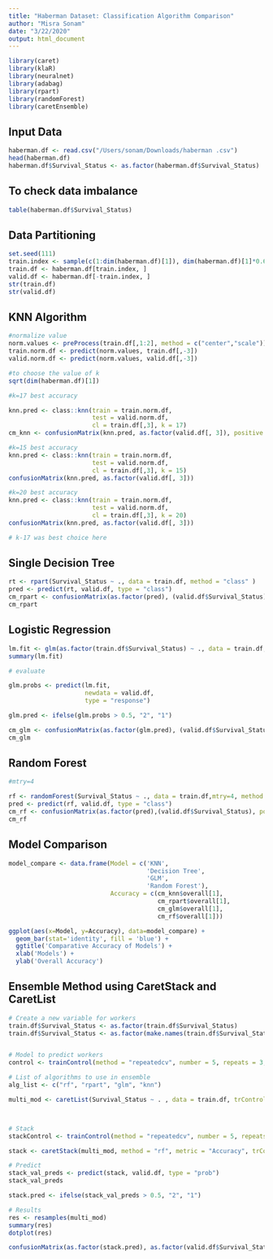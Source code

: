 ```yaml
---
title: "Haberman Dataset: Classification Algorithm Comparison"
author: "Misra Sonam"
date: "3/22/2020"
output: html_document
---
```


```r
library(caret)
library(klaR)
library(neuralnet)
library(adabag)
library(rpart) 
library(randomForest)
library(caretEnsemble)
```

## Input Data

```r
haberman.df <- read.csv("/Users/sonam/Downloads/haberman .csv")
head(haberman.df)
haberman.df$Survival_Status <- as.factor(haberman.df$Survival_Status)
```

## To check data imbalance


```r
table(haberman.df$Survival_Status)
```

## Data Partitioning

```r
set.seed(111)
train.index <- sample(c(1:dim(haberman.df)[1]), dim(haberman.df)[1]*0.6)
train.df <- haberman.df[train.index, ]
valid.df <- haberman.df[-train.index, ]
str(train.df)
str(valid.df)
```

## KNN Algorithm

```r
#normalize value
norm.values <- preProcess(train.df[,1:2], method = c("center","scale"))
train.norm.df <- predict(norm.values, train.df[,-3])
valid.norm.df <- predict(norm.values, valid.df[,-3])

#to choose the value of k
sqrt(dim(haberman.df)[1])

#k=17 best accuracy

knn.pred <- class::knn(train = train.norm.df, 
                       test = valid.norm.df, 
                       cl = train.df[,3], k = 17)
cm_knn <- confusionMatrix(knn.pred, as.factor(valid.df[, 3]), positive = "2")

#k=15 best accuracy
knn.pred <- class::knn(train = train.norm.df,
                       test = valid.norm.df,
                       cl = train.df[,3], k = 15)
confusionMatrix(knn.pred, as.factor(valid.df[, 3]))

#k=20 best accuracy
knn.pred <- class::knn(train = train.norm.df,
                       test = valid.norm.df,
                       cl = train.df[,3], k = 20)
confusionMatrix(knn.pred, as.factor(valid.df[, 3]))

# k-17 was best choice here
```

## Single Decision Tree

```r
rt <- rpart(Survival_Status ~ ., data = train.df, method = "class" )
pred <- predict(rt, valid.df, type = "class")
cm_rpart <- confusionMatrix(as.factor(pred), (valid.df$Survival_Status), positive = "2")
cm_rpart
```

## Logistic Regression

```r
lm.fit <- glm(as.factor(train.df$Survival_Status) ~ ., data = train.df, family = "binomial")
summary(lm.fit)

# evaluate

glm.probs <- predict(lm.fit,
                     newdata = valid.df,
                     type = "response")

glm.pred <- ifelse(glm.probs > 0.5, "2", "1")

cm_glm <- confusionMatrix(as.factor(glm.pred), (valid.df$Survival_Status),positive = "2" )
cm_glm
```

## Random Forest

```r
#mtry=4

rf <- randomForest(Survival_Status ~ ., data = train.df,mtry=4, method = "class")
pred <- predict(rf, valid.df, type = "class")
cm_rf <- confusionMatrix(as.factor(pred),(valid.df$Survival_Status), positive = "2")
cm_rf
```

## Model Comparison

```r
model_compare <- data.frame(Model = c('KNN',
                                      'Decision Tree',
                                      'GLM',
                                      'Random Forest'),
                            Accuracy = c(cm_knn$overall[1],
                                         cm_rpart$overall[1],
                                         cm_glm$overall[1],
                                         cm_rf$overall[1]))

ggplot(aes(x=Model, y=Accuracy), data=model_compare) +
  geom_bar(stat='identity', fill = 'blue') +
  ggtitle('Comparative Accuracy of Models') +
  xlab('Models') +
  ylab('Overall Accuracy')
```

## Ensemble Method using CaretStack and CaretList
```r
# Create a new variable for workers
train.df$Survival_Status <- as.factor(train.df$Survival_Status)
train.df$Survival_Status <- as.factor(make.names(train.df$Survival_Status))


# Model to predict workers 
control <- trainControl(method = "repeatedcv", number = 5, repeats = 3, search = "grid", savePredictions = "final", index = createResample(train.df$Survival_Status, 10), classProbs = TRUE, verboseIter = TRUE)

# List of algorithms to use in ensemble
alg_list <- c("rf", "rpart", "glm", "knn")

multi_mod <- caretList(Survival_Status ~ . , data = train.df, trControl = control, methodList = alg_list)



# Stack 
stackControl <- trainControl(method = "repeatedcv", number = 5, repeats = 3, savePredictions = TRUE, classProbs = TRUE, verboseIter = TRUE)

stack <- caretStack(multi_mod, method = "rf", metric = "Accuracy", trControl = stackControl)

# Predict
stack_val_preds <- predict(stack, valid.df, type = "prob")
stack_val_preds

stack.pred <- ifelse(stack_val_preds > 0.5, "2", "1")

```
```r
# Results
res <- resamples(multi_mod)
summary(res)
dotplot(res)

confusionMatrix(as.factor(stack.pred), as.factor(valid.df$Survival_Status),positive = "2" )
```

